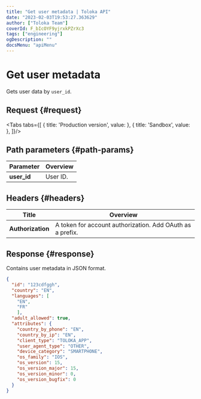 ```yaml
---
title: "Get user metadata | Toloka API"
date: "2023-02-03T19:53:27.363629"
author: ["Toloka Team"]
coverId: F_bIcOYF9yjrxkPZrXc3
tags: ["engineering"]
ogDescription: ""
docsMenu: "apiMenu"
---
```



# Get user metadata

<Announce/>

Gets user data by `user_id`.

## Request {#request}

<Tabs tabs={[
  { title: 'Production version', value: <GetUserMetadataList1/> },
  { title: 'Sandbox', value: <GetUserMetadataList2/> },
]}/>

## Path parameters {#path-params}

Parameter | Overview
----- | -----
**user_id** | User ID.

## Headers {#headers}

Title | Overview
----- | -----
**Authorization** | A token for account authorization. Add OAuth as a prefix.

## Response {#response}

Contains user metadata in JSON format.

```json
{
  "id": "123cdfggh",
  "country": "EN",
  "languages": [
    "EN",
    "FR"
    ],
  "adult_allowed": true,
  "attributes": {
    "country_by_phone": "EN",
    "country_by_ip": "EN",
    "client_type": "TOLOKA_APP",
    "user_agent_type": "OTHER",
    "device_category": "SMARTPHONE",
    "os_family": "IOS",
    "os_version": 15,
    "os_version_major": 15,
    "os_version_minor": 0,
    "os_version_bugfix": 0
  }
}
```
